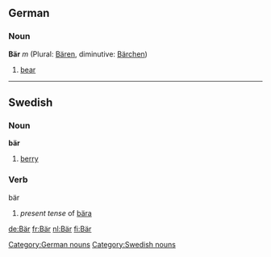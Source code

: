 ==German==
===Noun===
'''Bär''' ''m'' (Plural: [[Bären]], diminutive: [[Bärchen]])

#[[bear]]

[[Category:German nouns]]

----
==Swedish==
===Noun===
'''bär'''

#[[berry]]

===Verb===
;bär
#''present tense'' of [[bära]]

[[Category:Swedish nouns]]

[[de:Bär]]
[[fr:Bär]]
[[nl:Bär]]
[[fi:Bär]]